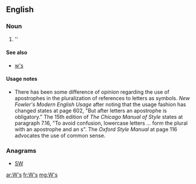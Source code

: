 {{also|WS|ws.|.ws|w's}}
==English==

===Noun===
{{head|en|plural}}

# ''{{plural of|W|lang=en|nocat=1}}

====See also====
* [[w's]]

====Usage notes====
* There has been some difference of opinion regarding the use of apostrophes in the pluralization of references to letters as symbols.  ''New Fowler's Modern English Usage'' after noting that the usage fashion has changed states at page 602, "But after letters an apostrophe is obligatory."    The 15th edition of ''The Chicago Manual of Style'' states at paragraph 7.16, "To avoid confusion, lowercase letters ... form the plural with an apostrophe and an s".  The ''Oxford Style Manual'' at page 116 advocates the use of common sense.

===Anagrams===
* [[SW#English|SW]] 

[[ar:W's]]
[[fr:W's]]
[[mg:W's]]